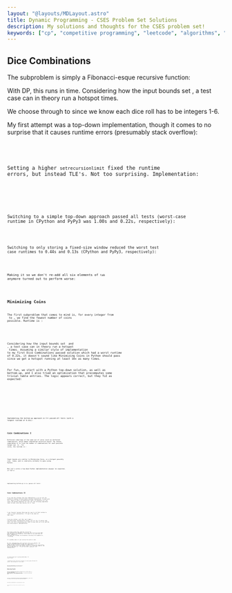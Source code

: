 ```yaml
---
layout: "@layouts/MDLayout.astro"
title: Dynamic Programming - CSES Problem Set Solutions
description: My solutions and thoughts for the CSES problem set!
keywords: ["cp", "competitive programming", "leetcode", "algorithms", "data structures"]
---
```








<Intro />


## Dice Combinations <Spec href="https://cses.fi/problemset/task/1633" cdate="2024-03-13" />

The subproblem is simply a Fibonacci-esque recursive function:

<GatherLatex code="
    F_{<0} = 0
    \qquad
    F_0 = 1
    \\
    F_n = F_{n-1} + F_{n-2} + F_{n-3} + F_{n-4} + F_{n-5} + F_{n-6}
    \quad\text{for}\quad n > 0
" />

With DP, this runs in <Eq code="O(n)" /> time. Considering how the input bounds set <Eq code="n \le {10}^6" />, a test case can in theory run a hotspot <Eq code="6 \times {10}^6" /> times.

We choose <Eq code="F_{n-1}" /> through to <Eq code="F_{n-6}" /> since we know each dice roll has to be integers 1-6.

My first attempt was a top-down implementation, though it comes to no surprise that it causes runtime errors (presumably stack overflow):


<SpoilerBlock buttonLabel="Failed Python Solution (Stack Overflow)">
    <Code code={SolDiceCombinations01} lang="py" />
</SpoilerBlock>

Setting a higher `setrecursionlimit` fixed the runtime errors, but instead TLE's. Not too surprising. Implementation:


<SpoilerBlock buttonLabel="Failed Python Solution (TLE)">
    <Code code={SolDiceCombinations02} lang="py" />
</SpoilerBlock>

Switching to a simple top-down approach passed all tests (worst-case runtime in CPython and PyPy3 was 1.00s and 0.22s, respectively):


<Code code={SolDiceCombinations03} lang="py" />

Switching to only storing a fixed-size window reduced the worst test case runtimes to 0.44s and 0.13s (CPython and PyPy3, respectively):


<Code code={SolDiceCombinations04} lang="py" />

Making it so we don't re-add all six elements of `tab` anymore turned out to perform worse:


<Code code={SolDiceCombinations05} lang="py" />


## Minimizing Coins <Spec href="https://cses.fi/problemset/task/1634" cdate="2024-03-31" />

The first subproblem that comes to mind is, for every integer from <Eq code="0" /> to <Eq code="x" />, we find the fewest number of coins possible. Runtime is <Eq code="O(xn)" />:

<DisplayLatex code="
    C = \braces{c_0, \dots, c_{n-1}} = \text{set of all coin values}
" />
<GatherLatex code="
    F_{<0} = \infty
    \qquad
    F_0 = 0
    \\
    F_x = \min_{c \in C}\parens{
        F_{x - c}
    } + 1
    \quad\text{for}\quad x > 0
" />

Considering how the input bounds set <Eq code="n \le 100" /> and <Eq code="x \le {10}^6" />, a test case can in theory run a hotspot <Eq code="{10}^8" /> times. Assuming a similar style of implementation to my first Dice Combinations passed solution which had a worst runtime of 0.22s, it doesn't sound like Minimizing Coins in Python should pass since we get a hotspot running at least 10x as many times.

For fun, we start with a Python top-down solution, as well as bottom-up, and I also tried an optimization that precomputes some trivial table entries. The logic appears correct, but they TLE as expected:


<SpoilerBlock buttonLabel="Failed Python Top-Down Solution (TLE)">
    <Code code={SolMinimizingCoins01} lang="py" />
</SpoilerBlock>

<SpoilerBlock buttonLabel="Failed Python Bottom-Up Solution (TLE)">
    <Code code={SolMinimizingCoins02} lang="py" />
</SpoilerBlock>

<SpoilerBlock buttonLabel="Failed Python Bottom-Up Solution With Optimization (TLE)">
    <Code code={SolMinimizingCoins03} lang="py" />
</SpoilerBlock>

Implementing the bottom-up approach in C++ passed all tests (with a longest runtime of 0.15s):


<Code code={SolMinimizingCoins05} lang="cpp" />


## Coin Combinations I <Spec href="https://cses.fi/problemset/task/1635" cdate="2024-04-01" />

Different orderings of the same set of coins count as different combinations, which makes subproblem selection easier. My chosen subproblem is to find the number of combinations for each possible target sum <Eq code="0" /> to <Eq code="x" />. For <Eq code="n" /> coins, the runtime is <Eq code="O(xn)" />:

<DisplayLatex code="
    C = \braces{c_0, \dots, c_{n-1}} = \text{set of all coin values}
" />
<GatherLatex code="
    F_{<0} = 0
    \qquad
    F_0 = 1
    \\
    F_x = \sum_{c \in C}{
        F_{x - c}
    }
    \quad\text{for}\quad x > 0
" />

Input bounds are similar to Minimizing Coins, so a hotspot possibly runs <Eq code="{10}^8" /> times, and is similarly unlikely to pass using Python.

But let's write a top-down Python implementation anyway! As expected, it TLE's:


<SpoilerBlock buttonLabel="Failed Python Top-Down Solution (TLE)">
    <Code code={SolCoinCombinationsI01} lang="py" />
</SpoilerBlock>

Implementing bottom-up in C++ passes all tests:


<Code code={SolCoinCombinationsI02} lang="cpp" />


## Coin Combinations II <Spec href="https://cses.fi/problemset/task/1636" cdate="2024-04-01" />

If we used the strategy from Coin Combinations I, we run into the problem of needing to avoid double-counting combinations. To deal with this, maybe we need a two-dimensional table: one dimension for coin value, and another dimension for coin sum. The following subproblem comes to mind, which may naively run in <Eq code="O(x^2 n)" /> time:

<DisplayLatex code="
    C = \braces{c_1, \dots, c_n} = \text{set of all coin values}
" />
<GatherLatex code="
    F\brackets{0, x} =
    \begin{cases}
        1 &\text{ if } x = 0 \\
        0 &\text{ otherwise}
    \end{cases}
    \\
    F\brackets{i, x} =
    \sum_{j = 0}^{\infty}{
        F\brackets{i - 1, x - j c_i}
    }
    \quad\text{for}\quad i > 0
" />

I say "naively" because there may be a way to cut that runtime to <Eq code="O(xn)" /> with a clever optimization. I'll get to my idea for that later.

I am very certain <Eq code="O(x^2 n)" /> will TLE, but I made a top-down Python implementation anyway just for fun. It passes some tests, but TLE's everything else. Good to know that we're not getting any wrong answers! Implementation:


<SpoilerBlock buttonLabel="Failed Python Top-Down Solution (TLE)">
    <Code code={SolCoinCombinationsII01} lang="py" />
</SpoilerBlock>

Let's have a look at my <Eq code="O(xn)" /> idea now. I'd use the same subproblem and implement it bottom-up, but I'd fill up the table with the help of an accumulator, which should let me avoid doing the whole <Eq code="\sum_{j=0}^{\infty}" /> summation in <Eq code="O(x)" /> time each time. Instead, the accumulator calculates this summation in <Eq code="O(1)" /> on average.

It's probably easier to just see how this works in code.

My first implementation works perfectly fine on my computer, but causes weird `RUNTIME ERROR`s on some test cases when I submit to CSES. I have a screenshot included in the spoiler block below. My code provides the correct answers when I run them on my computer, and none of them TLE, so... I'm not sure what's going on. Full implementation:


<SpoilerBlock buttonLabel="Failed C++ Bottom-Up Solution, Weird Runtime Error?">
    <Code code={SolCoinCombinationsII02} lang="cpp" />
    <FiguresBlock>
        <FigImg src={SolCoinCombinationsII02TestResults} alt="Submission test results for my first C++ optimized bottom-up solution." />
    </FiguresBlock>
</SpoilerBlock>

*(If anyone knows why I'm getting `RUNTIME ERROR`, I'd love to know!)*

I improved on this solution by changing to a more space-efficient 1D vector, which did pass all test cases:


<Code code={SolCoinCombinationsII04} lang="cpp" />

<Todo>Were the `RUNTIME ERROR`s to do with the way I implemented the 2D table as 2D vectors?</Todo>


## Removing Digits <Spec href="https://cses.fi/problemset/task/1637" cdate="2024-04-03" />

The first subproblem that comes to mind finds the minimum number of steps for each number from <Eq code="0" /> to <Eq code="n" />. It runs in <Eq code="O(n \log_{10} n)" /> since there are <Eq code="O(n)" /> entries in the 1D table, and at each entry, you check every decimal digit (which is <Eq code="O(\log_{10} n)" />). The subproblem written out:

<DisplayLatex code="
    n = \text{input number}
" />
<GatherLatex code="
    F_0 = 0
    \\
    F_n = \min_{d \in D\parens{n}}\parens{
        F_{n - d}
    } + 1
    \quad\text{for}\quad x > 0
" />
<DisplayLatex code="
    \text{where } D\parens{n} = \text{all decimal digits of } n \text{ except } 0
" />

For fun, I started with a Python top-down implementation, which TLE's as expected, but also didn't give any wrong answers:


<SpoilerBlock buttonLabel="Failed Python Top-Down Solution (TLE)">
    <Code code={SolRemovingDigits01} lang="py" />
</SpoilerBlock>

My bottom-up implementation in Python passed all tests:


<Code code={SolRemovingDigits02} lang="py" />

It also passed all tests when I used string conversion to get the digits:


<Code code={SolRemovingDigits03} lang="py" />

